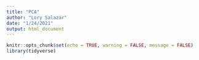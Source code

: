```yaml
---
title: "PCA"
author: "Lory Salazar"
date: "1/24/2021"
output: html_document
---
```


```r
knitr::opts_chunk$set(echo = TRUE, warning = FALSE, message = FALSE)
library(tidyverse)
```
